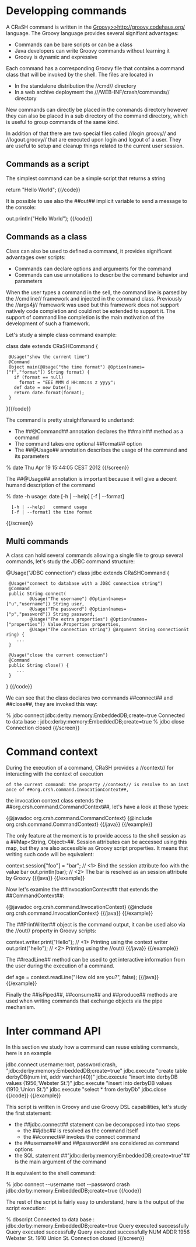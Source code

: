 = Developping commands =

A CRaSH command is written in the [[Groovy>>http://groovy.codehaus.org/]] language. The Groovy language provides
several signifiant advantages:

* Commands can be bare scripts or can be a class
* Java developers can write Groovy commands without learning it
* Groovy is dynamic and expressive

Each command has a corresponding Groovy file that contains a command class that will be invoked by the shell.
The files are located in
* In the standalone distribution the //cmd// directory
* In a web archive deployment the ///WEB-INF/crash/commands// directory

New commands can directly be placed in the commands directory however they can also be placed in a sub directory of the
command directory, which is useful to group commands of the same kind.

In addition of that there are two special files called //login.groovy// and //logout.groovy// that are executed upon login
and logout of a user. They are useful to setup and cleanup things related to the current user session.

== Commands as a script ==

The simplest command can be a simple script that returns a string

{{code}}
return "Hello World";
{{/code}}

It is possible to use also the ##out## implicit variable to send a message to the console:

{{code}}
out.println("Hello World");
{{/code}}

== Commands as a class ==

Class can also be used to defined a command, it provides significant advantages over scripts:

* Commands can declare options and arguments for the command
* Commands can use annotations to describe the command behavior and parameters

When the user types a command in the sell, the command line is parsed by the //cmdline// framework
and injected in the command class. Previously the //args4j// framework was used but this framework does not support
natively code completion and could not be extended to support it. The support of command line completion is the
main motivation of the development of such a framework.

Let's study a simple class command example:

{{code}}
class date extends CRaSHCommand {
  @Usage("show the current time")
  @Command
  Object main(@Usage("the time format") @Option(names=["f","format"]) String format) {
    if (format == null)
      format = "EEE MMM d HH:mm:ss z yyyy";
    def date = new Date();
    return date.format(format);
  }
}{{/code}}

The command is pretty straightforward to undertand:

* The ##@Command## annotation declares the ##main## method as a command
* The command takes one optional ##format## option
* The ##@Usage## annotation describes the usage of the command and its parameters

{{screen}}
% date
Thu Apr 19 15:44:05 CEST 2012
{{/screen}}

The ##@Usage## annotation is important because it will give a decent humand description of the command

{{screen}}
% date -h
usage: date [-h | --help] [-f | --format]

   [-h | --help]   command usage
   [-f | --format] the time format
{{/screen}}

== Multi commands ==

A class can hold several commands allowing a single file to group several commands, let's study the JDBC command
structure:

{{code}}
@Usage("JDBC connection")
class jdbc extends CRaSHCommand {

  @Usage("connect to database with a JDBC connection string")
  @Command
  public String connect(
          @Usage("The username") @Option(names=["u","username"]) String user,
          @Usage("The password") @Option(names=["p","password"]) String password,
          @Usage("The extra properties") @Option(names=["properties"]) Value.Properties properties,
          @Usage("The connection string") @Argument String connectionString) {
     ...
  }

  @Usage("close the current connection")
  @Command
  public String close() {
     ...
  }
}
{{/code}}

We can see that the class declares two commands ##connect## and ##close##, they are invoked this way:

{{screen}}
% jdbc connect jdbc:derby:memory:EmbeddedDB;create=true
Connected to data base : jdbc:derby:memory:EmbeddedDB;create=true
% jdbc close
Connection closed
{{/screen}}

= Command context =

During the execution of a command, CRaSH provides a //context// for interacting with the context of execution
 of the current command: the property //context// is resolve to an instance of ##org.crsh.command.InvocationContext##,
the invocation context class extends the ##org.crsh.command.CommandContext##, let's have a look at those types:

{{example title="The command context"}}
{{java}}
{@javadoc org.crsh.command.CommandContext}
{@include org.crsh.command.CommandContext}
{{/java}}
{{/example}}

The only feature at the moment is to provide access to the shell session as a ##Map<String, Object>##. Session attributes
can be accessed using this map, but they are also accessible as Groovy script properties. It means that writing such
code will be equivalent:

{{example title="Using shell session"}}
{{java}}
context.session["foo"] = "bar"; // <1> Bind the session attribute foo with the value bar
out.println(bar); // <2> The bar is resolved as an session attribute by Groovy
{{/java}}
{{/example}}

Now let's examine the ##InvocationContext## that extends the ##CommandContext##:

{{example title="The invocation context"}}
{{java}}
{@javadoc org.crsh.command.InvocationContext}
{@include org.crsh.command.InvocationContext}
{{/java}}
{{/example}}

The ##PrintWriter## object is the command output, it can be used also via the //out// property in Groovy scripts:

{{example title="Printing on the shell"}}
{{java}}
context.writer.print("Hello"); // <1> Printing using the context writer
out.print("hello"); // <2> Printing using the //out//
{{/java}}
{{/example}}

The ##readLine## method can be used to get interactive information from the user during the execution of a command.

{{example title="Reading on the console"}}
{{java}}
def age = context.readLine("How old are you?", false);
{{/java}}
{{/example}}

Finally the ##isPiped##, ##consume## and ##produce## methods are used when writing commands that exchange objects via
the pipe mechanism.

= Inter command API =

In this section we study how a command can reuse existing commands, here is an example

{{example title="dbscript.groovy"}}
{{code}}
jdbc.connect username:root, password:crash, "jdbc:derby:memory:EmbeddedDB;create=true"
jdbc.execute "create table derbyDB(num int, addr varchar(40))"
jdbc.execute "insert into derbyDB values (1956,'Webster St.')"
jdbc.execute "insert into derbyDB values (1910,'Union St.')"
jdbc.execute "select * from derbyDb"
jdbc.close
{{/code}}
{{/example}}

This script is written in Groovy and use Groovy DSL capabilities, let's study the first statement:

* the ##jdbc.connect## statement can be decomposed into two steps
** the ##jdbc## is resolved as the command itself
** the ##connect## invokes the connect command
* the ##username## and ##password## are considered as command options
* the SQL statement ##"jdbc:derby:memory:EmbeddedDB;create=true"## is the main argument of the command

It is equivalent to the shell command:

{{code}}
% jdbc connect --username root --password crash jdbc:derby:memory:EmbeddedDB;create=true
{{/code}}

The rest of the script is fairly easy to understand, here is the output of the script execution:

{{screen}}
% dbscript
Connected to data base : jdbc:derby:memory:EmbeddedDB;create=true
Query executed successfully
Query executed successfully
Query executed successfully
NUM                  ADDR
1956                 Webster St.
1910                 Union St.
Connection closed
{{/screen}}
